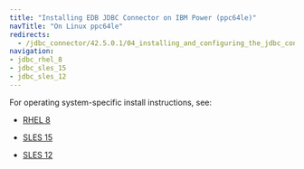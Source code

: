```yaml
---
title: "Installing EDB JDBC Connector on IBM Power (ppc64le)"
navTitle: "On Linux ppc64le"
redirects:
  - /jdbc_connector/42.5.0.1/04_installing_and_configuring_the_jdbc_connector/01_installing_the_connector_with_an_rpm_package/ibm_power_ppc64le
navigation:
- jdbc_rhel_8
- jdbc_sles_15
- jdbc_sles_12
---
```


For operating system-specific install instructions, see:

  - [RHEL 8](jdbc_rhel_8)

  - [SLES 15](jdbc_sles_15)
  - [SLES 12](jdbc_sles_12)
